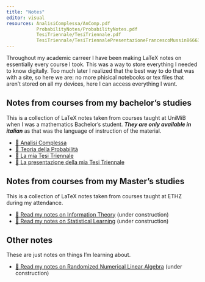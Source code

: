 ```yaml
---
title: "Notes"
editor: visual
resources: AnalisiComplessa/AnComp.pdf
           ProbabilityNotes/ProbabilityNotes.pdf
           TesiTriennale/TesiTriennale.pdf
           TesiTriennale/TesiTriennalePresentazioneFrancescoMussin866633.pdf
---
```


Throughout my academic carreer I have been making LaTeX notes on essentially every course I took. This was a way to store everything I needed to know digitally. Too much later I realized that the best way to do that was with a site, so here we are: no more phisical notebooks or tex files that aren't stored on all my devices, here I can access everything I want.

## Notes from courses from my bachelor's studies

This is a collection of LaTeX notes taken from courses taught at UniMiB when I was a mathematics Bachelor's student. ***They are only available in italian*** as that was the language of instruction of the material.

-   [📖 Analisi Complessa](AnalisiComplessa/AnComp.pdf)
-   [📖 Teoria della Probabilità](ProbabilityNotes/ProbabilityNotes.pdf)
-   [📖 La mia Tesi Triennale](TesiTriennale/TesiTriennale.pdf)
-   [📖 La presentazione della mia Tesi Triennale](TesiTriennale/TesiTriennalePresentazioneFrancescoMussin866633.pdf)

## Notes from courses from my Master's studies

This is a collection of LaTeX notes taken from courses taught at ETHZ during my attendance.

-   [📖 Read my notes on Information Theory]() (under construction)
-   [📖 Read my notes on Statistical Learning]() (under construction)

## Other notes

These are just notes on things I'm learning about.

-   [📖 Read my notes on Randomized Numerical Linear Algebra]() (under construction)
